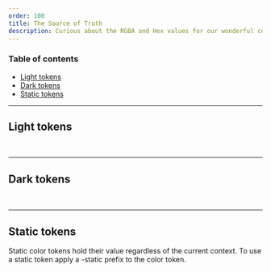 ```yaml
---
order: 100
title: The Source of Truth
description: Curious about the RGBA and Hex values for our wonderful color tokens? Wonder no longer!
---
```


### Table of contents

- [Light tokens](/zzz/color-codes#Light%20tokens)
- [Dark tokens](/zzz/color-codes#Dark%20tokens)
- [Static tokens](/zzz/color-codes#Static%20tokens)

---

## Light tokens

<HexRGBAColorSamples group="light" />

<BR />

---

## Dark tokens

<HexRGBAColorSamples group="dark" />

<BR />

---

## Static tokens

Static color tokens hold their value regardless of the current context. To use a static token apply a -static prefix to the color token.

<HexRGBAColorSamples group="static" />

<BR />
